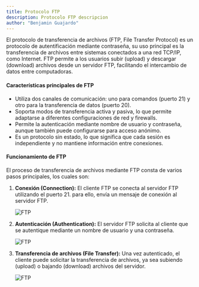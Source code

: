 ```yaml
---
title: Protocolo FTP
description: Protocolo FTP descripcion
author: "Benjamin Guajardo"
---
```



El protocolo de transferencia de archivos (FTP, File Transfer Protocol) es un protocolo de autentificación mediante contraseña, su uso principal es la 
transferencia de archivos entre sistemas conectados a una red TCP/IP, como Internet. FTP permite a los usuarios subir (upload) y descargar (download)
archivos desde un servidor FTP, facilitando el intercambio de datos entre computadoras. 

#### Características principales de FTP
- Utiliza dos canales de comunicación: uno para comandos (puerto 21) y otro para la transferencia de datos (puerto 20).
- Soporta modos de transferencia activa y pasiva, lo que permite adaptarse a diferentes configuraciones de red y firewalls.
- Permite la autenticación mediante nombre de usuario y contraseña, aunque también puede configurarse para acceso anónimo.
- Es un protocolo sin estado, lo que significa que cada sesión es independiente y no mantiene información entre conexiones.


#### Funcionamiento de FTP
El proceso de transferencia de archivos mediante FTP consta de varios pasos principales, los cuales son:

<Steps>

1. **Conexión (Connection):** El cliente FTP se conecta al servidor FTP utilizando el puerto 21.
    para ello, envía un mensaje de conexión al servidor FTP.

    <img src="/images/ftp1.svg" alt="FTP"/>

2. **Autenticación (Authentication):** El servidor FTP solicita al cliente que se autentique mediante un nombre de usuario y una contraseña.

    <img src="/images/ftp2.svg" alt="FTP"/>

3. **Transferencia de archivos (File Transfer):** Una vez autenticado, el cliente puede solicitar la transferencia de archivos, ya sea subiendo (upload) o bajando (download) archivos del servidor.

    <img src="/images/ftp3.svg" alt="FTP"/>

</Steps>